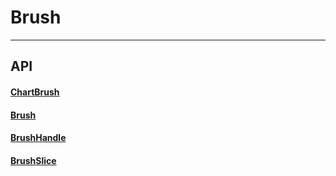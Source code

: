 
<Meta title="Docs/Utils/Brush" />

# Brush

---

## API

#### [ChartBrush](https://github.com/reaviz/reaviz/blob/master/src/common/Brush/ChartBrush.tsx)
<ArgTypes of={ChartBrush} />

#### [Brush](https://github.com/reaviz/reaviz/blob/master/src/common/Brush/Brush.tsx)
<ArgTypes of={Brush} />

#### [BrushHandle](https://github.com/reaviz/reaviz/blob/master/src/common/Brush/BrushHandle.tsx)
<ArgTypes of={BrushHandle} />

#### [BrushSlice](https://github.com/reaviz/reaviz/blob/master/src/common/Brush/BrushSlice.tsx)
<ArgTypes of={BrushSlice} />
